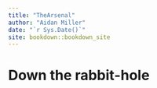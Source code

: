 ```yaml
--- 
title: "TheArsenal"
author: "Aidan Miller"
date: "`r Sys.Date()`"
site: bookdown::bookdown_site
---
```


# Down the rabbit-hole

